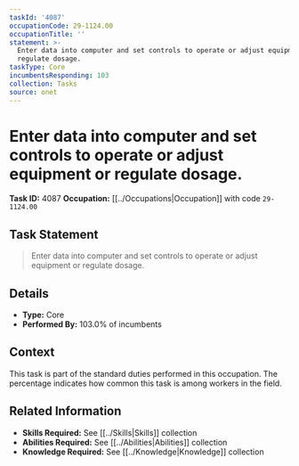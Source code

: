 ```yaml
---
taskId: '4087'
occupationCode: 29-1124.00
occupationTitle: ''
statement: >-
  Enter data into computer and set controls to operate or adjust equipment or
  regulate dosage.
taskType: Core
incumbentsResponding: 103
collection: Tasks
source: onet
---
```

# Enter data into computer and set controls to operate or adjust equipment or regulate dosage.

**Task ID:** 4087
**Occupation:** [[../Occupations|Occupation]] with code `29-1124.00`

## Task Statement

> Enter data into computer and set controls to operate or adjust equipment or regulate dosage.

## Details

- **Type:** Core
- **Performed By:** 103.0% of incumbents

## Context

This task is part of the standard duties performed in this occupation. The percentage indicates how common this task is among workers in the field.

## Related Information

- **Skills Required:** See [[../Skills|Skills]] collection
- **Abilities Required:** See [[../Abilities|Abilities]] collection
- **Knowledge Required:** See [[../Knowledge|Knowledge]] collection
